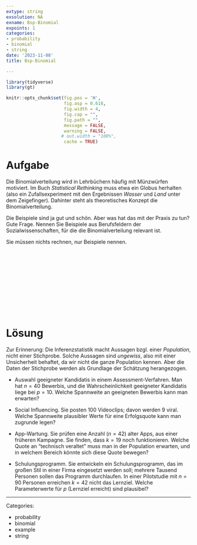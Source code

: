 ```yaml
---
extype: string
exsolution: NA
exname: Bsp-Binomial
expoints: 1
categories:
- probability
- binomial
- string
date: '2023-11-08'
title: Bsp-Binomial

---
```




```r
library(tidyverse)
library(gt)
```


```r
knitr::opts_chunk$set(fig.pos = 'H',
                      fig.asp = 0.618,
                      fig.width = 4,
                      fig.cap = "", 
                      fig.path = "",
                      message = FALSE,
                      warning = FALSE,
                     # out.width = "100%",
                      cache = TRUE)
```








# Aufgabe

Die Binomialverteilung wird in Lehrbüchern häufig mit Münzwürfen motiviert. 
Im Buch *Statistical Rethinking* muss etwa ein Globus herhalten (also ein Zufallsexperiment mit den Ergebnissen *Wasser* und *Land* unter dem Zeigefinger). 
Dahinter steht als theoretisches Konzept die Binomialverteilung.

Die Beispiele sind ja gut und schön. 
Aber was hat das mit der Praxis zu tun? Gute Frage. 
Nennen Sie Beispiele aus Berufsfeldern der Sozialwissenschaften, für die die Binomialverteilung relevant ist.

Sie müssen nichts rechnen, nur Beispiele nennen.




</br>
</br>
</br>
</br>
</br>
</br>
</br>
</br>
</br>
</br>

# Lösung


Zur Erinnerung: Die Inferenzstatistik macht Aussagen bzgl. einer *Population*, nicht einer Stichprobe. Solche Aussagen sind *ungewiss*, also mit einer Unsicherheit behaftet, da wir nicht die ganze Population kennen. Aber die Daten der Stichprobe werden als Grundlage der Schätzung herangezogen.

- Auswahl geeigneter Kandidatis in einem Assessment-Verfahren. Man hat $n=40$ Bewerbis, und die Wahrscheinlichkeit geeigneter Kandidatis liege bei $p=10%$. Welche Spannweite an geeigneten Bewerbis kann man erwarten?

- Social Influencing. Sie posten 100 Videoclips; davon werden 9 viral. Welche Spannweite plausibler Werte für eine Erfolgsquote kann man zugrunde legen?

- App-Wartung. Sie prüfen eine Anzahl ($n=42$) alter Apps, aus einer früheren Kampagne. Sie finden, dass $k=19$ noch funktionieren. Welche Quote an "technisch veraltet" muss man in der Population erwarten, und in welchem Bereich könnte sich diese Quote bewegen?

- Schulungsprogramm. Sie entwickeln ein Schulungsprogramm, das im großen Stil in einer Firma eingesetzt werden soll; mehrere Tausend Personen sollen das Programm durchlaufen. In einer Pilotstudie mit $n=90$ Personen erreichen $k=42$ nicht das Lernziel. Welche Parameterwerte für $p$ (Lernziel erreicht) sind plausibel?






---

Categories: 

- probability
- binomial
- example
- string

